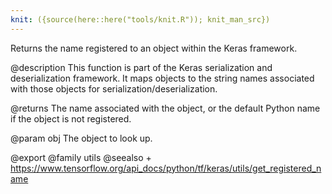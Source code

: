 ```yaml
---
knit: ({source(here::here("tools/knit.R")); knit_man_src})
---
```

Returns the name registered to an object within the Keras framework.

@description
This function is part of the Keras serialization and deserialization
framework. It maps objects to the string names associated with those objects
for serialization/deserialization.

@returns
The name associated with the object, or the default Python name if the
object is not registered.

@param obj
The object to look up.

@export
@family utils
@seealso
+ <https://www.tensorflow.org/api_docs/python/tf/keras/utils/get_registered_name>
